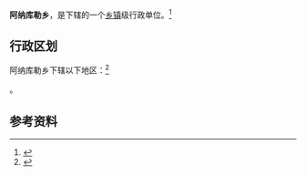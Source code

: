 {{中国乡级行政区|65/31/30/202/000}}

'''阿纳库勒乡'''，是{{PRC admin/fullname|65/31/30/202/000|3}}下辖的一个[[乡镇|乡镇]]级行政单位。<ref>{{PRC admin/ref sgc|{{PRC admin/parent|65/31/30/202/000}}}}</ref>

== 行政区划 ==

阿纳库勒乡下辖以下地区：<ref>{{PRC admin/ref sgc|65/31/30/202/000}}</ref>

{{PRC admin/children|65/31/30/202/000}}。

== 参考资料 ==

{{reflist}}

{{行政区划小作品}}
{{PRC admin/navcat|65/31/30/202/000}}
